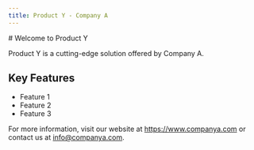 ```yaml
---
title: Product Y - Company A
---
```

<div className="vendor-company">
# Welcome to Product Y

Product Y is a cutting-edge solution offered by Company A. 

## Key Features

- Feature 1
- Feature 2
- Feature 3

For more information, visit our website at https://www.companya.com or contact us at info@companya.com.
</div>
